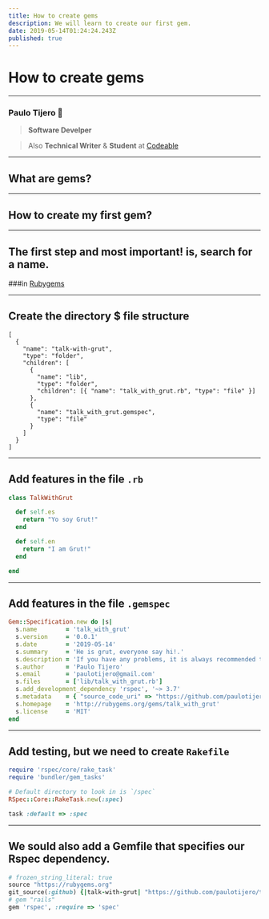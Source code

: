 ```yaml
---
title: How to create gems
description: We will learn to create our first gem.
date: 2019-05-14T01:24:24.243Z
published: true
---
```


# How to create gems

---

### Paulo Tijero 👋

> **Software Develper**

> Also **Technical Writer** & **Student** at [Codeable](https://codeable.pe)

---

## What are gems?

---

## How to create my first gem?

---

## The first step and most important! is, search for a name.
###in [Rubygems](https://rubygems.org)

---

## Create the directory $ file structure

```file-tree
[
  {
    "name": "talk-with-grut",
    "type": "folder",
    "children": [
      {
        "name": "lib",
        "type": "folder",
        "children": [{ "name": "talk_with_grut.rb", "type": "file" }]
      },
      {
        "name": "talk_with_grut.gemspec",
        "type": "file"
      }
    ]
  }
]
```
---

## Add features in the file `.rb`

```ruby
class TalkWithGrut

  def self.es
    return "Yo soy Grut!"
  end

  def self.en
    return "I am Grut!"
  end

end
```

---

## Add features in the file `.gemspec`

```ruby
Gem::Specification.new do |s|
  s.name        = 'talk_with_grut'
  s.version     = '0.0.1'
  s.date        = '2019-05-14'
  s.summary     = 'He is grut, everyone say hi!.'
  s.description = 'If you have any problems, it is always recommended that you talk to someone, but I recommend talking to the grut.'
  s.author      = 'Paulo Tijero'
  s.email       = 'paulotijero@gmail.com'
  s.files       = ['lib/talk_with_grut.rb']
  s.add_development_dependency 'rspec', '~> 3.7'
  s.metadata    = { "source_code_uri" => "https://github.com/paulotijero/talk-with-grut" }
  s.homepage    = 'http://rubygems.org/gems/talk_with_grut'
  s.license     = 'MIT'
end
```

---

## Add testing, but we need to create `Rakefile`

```ruby
require 'rspec/core/rake_task'
require 'bundler/gem_tasks'

# Default directory to look in is `/spec`
RSpec::Core::RakeTask.new(:spec)

task :default => :spec
```
---

## We sould also add a Gemfile that specifies our Rspec dependency.

```ruby
# frozen_string_literal: true
source "https://rubygems.org"
git_source(:github) {|talk-with-grut| "https://github.com/paulotijero/talk-with-grut" }
# gem "rails"
gem 'rspec', :require => 'spec'
```